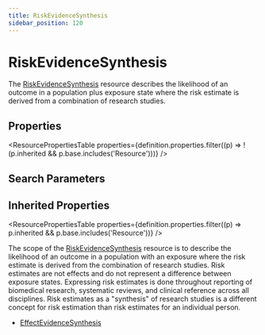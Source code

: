 ```yaml
---
title: RiskEvidenceSynthesis
sidebar_position: 120
---
```


# RiskEvidenceSynthesis

The <a href="/docs/api/fhir/resources/riskevidencesynthesis">RiskEvidenceSynthesis</a> resource describes the likelihood of an outcome in a population plus exposure state where the risk estimate is derived from a combination of research studies.

<Tabs queryString="intro-section">
<TabItem value="schema" label="Schema" default>


## Properties


<ResourcePropertiesTable properties={definition.properties.filter((p) => !(p.inherited && p.base.includes('Resource')))} />

## Search Parameters

<SearchParamsTable searchParams={definition.searchParameters} />

## Inherited Properties

<ResourcePropertiesTable properties={definition.properties.filter((p) => p.inherited && p.base.includes('Resource'))} />

</TabItem>
  <TabItem value="usage" label="Usage">
    <div> <a name="bnc"></a>  <p> The scope of the <a href="/docs/api/fhir/resources/riskevidencesynthesis">RiskEvidenceSynthesis</a> resource is to describe the likelihood of an outcome in a population with an exposure where the risk estimate is derived from the combination of research studies. Risk estimates are not effects and do not represent a difference between exposure states.  Expressing risk estimates is done throughout reporting of biomedical research, systematic reviews, and clinical reference across all disciplines.  Risk estimates as a "synthesis" of research studies is a different concept for risk estimation than risk estimates for an individual person.    </p> </div>
    </TabItem>
  
  
  <TabItem value="referencedBy" label="Referenced By">
    <ul><li><a href="/docs/api/fhir/resources/effectevidencesynthesis">EffectEvidenceSynthesis</a></li></ul>
    </TabItem>

</Tabs>
